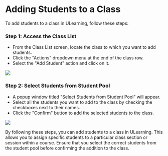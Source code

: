 # Adding Students to a Class

To add students to a class in ULearning, follow these steps:

### Step 1: Access the Class List
- From the Class List screen, locate the class to which you want to add students.
- Click the "Actions" dropdown menu at the end of the class row.
- Select the "Add Student" action and click on it.

![](/img/utest/teacher/appendix09.png)

### Step 2: Select Students from Student Pool
- A popup window titled "Select Students from Student Pool" will appear.
- Select all the students you want to add to the class by checking the checkboxes next to their names.
- Click the "Confirm" button to add the selected students to the class.

![](/img/utest/teacher/appendix10.png)

By following these steps, you can add students to a class in ULearning. This allows you to assign specific students to a particular class section or session within a course. Ensure that you select the correct students from the student pool before confirming the addition to the class.